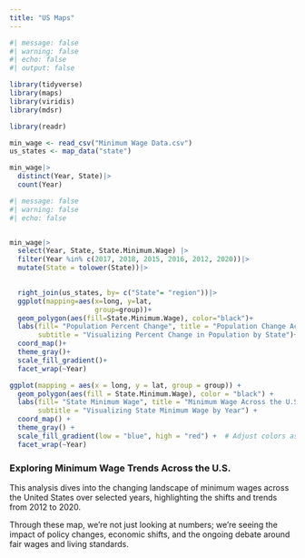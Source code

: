 ```yaml
---
title: "US Maps"
---
```


```r
#| message: false
#| warning: false
#| echo: false
#| output: false

library(tidyverse)
library(maps)
library(viridis)
library(mdsr)

library(readr)

min_wage <- read_csv("Minimum Wage Data.csv")
us_states <- map_data("state")

min_wage|>
  distinct(Year, State)|>
  count(Year)
```

```r
#| message: false
#| warning: false
#| echo: false


min_wage|>
  select(Year, State, State.Minimum.Wage) |>
  filter(Year %in% c(2017, 2018, 2015, 2016, 2012, 2020))|>
  mutate(State = tolower(State))|>

  
  right_join(us_states, by= c("State"= "region"))|>
  ggplot(mapping=aes(x=long, y=lat,
                     group=group))+
  geom_polygon(aes(fill=State.Minimum.Wage), color="black")+
  labs(fill= "Population Percent Change", title = "Population Change Across the U.S. States",
       subtitle = "Visualizing Percent Change in Population by State")+
  coord_map()+
  theme_gray()+
  scale_fill_gradient()+
  facet_wrap(~Year) 
```
```r
ggplot(mapping = aes(x = long, y = lat, group = group)) +
  geom_polygon(aes(fill = State.Minimum.Wage), color = "black") +
  labs(fill= "State Minimum Wage", title = "Minimum Wage Across the U.S. States",
       subtitle = "Visualizing State Minimum Wage by Year") +
  coord_map() +
  theme_gray() +
  scale_fill_gradient(low = "blue", high = "red") +  # Adjust colors as needed
  facet_wrap(~Year)

```




### Exploring Minimum Wage Trends Across the U.S.

This analysis dives into the changing landscape of minimum wages across the United States over selected years, highlighting the shifts and trends from 2012 to 2020.

Through these map, we're not just looking at numbers; we're seeing the impact of policy changes, economic shifts, and the ongoing debate around fair wages and living standards.
